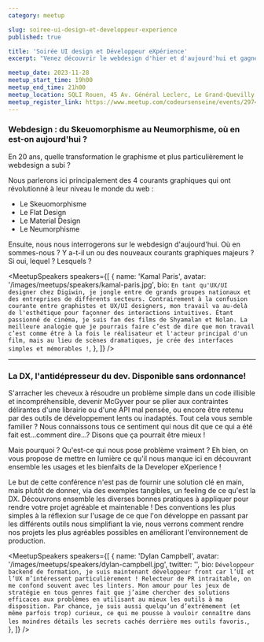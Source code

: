 ```yaml
---
category: meetup

slug: soiree-ui-design-et-developpeur-experience
published: true

title: 'Soirée UI design et Développeur eXpérience'
excerpt: "Venez découvrir le webdesign d'hier et d'aujourd'hui et gagner en efficacité grâce à la Developer eXpérience"

meetup_date: 2023-11-28
meetup_start_time: 19h00
meetup_end_time: 21h00
meetup_location: SQLI Rouen, 45 Av. Général Leclerc, Le Grand-Quevilly
meetup_register_link: https://www.meetup.com/codeursenseine/events/297417950/?
---
```


### Webdesign : du Skeuomorphisme au Neumorphisme, où en est-on aujourd'hui ?

En 20 ans, quelle transformation le graphisme et plus particulièrement le webdesign a subi ?

Nous parlerons ici principalement des 4 courants graphiques qui ont révolutionné à leur niveau le monde du web :

- Le Skeuomorphisme
- Le Flat Design
- Le Material Design
- Le Neumorphisme

Ensuite, nous nous interrogerons sur le webdesign d'aujourd'hui. Où en sommes-nous ? Y a-t-il un ou des nouveaux courants graphiques majeurs ? Si oui, lequel ? Lesquels ?

<MeetupSpeakers
  speakers={[
    {
      name: 'Kamal Paris',
      avatar: '/images/meetups/speakers/kamal-paris.jpg',
      bio: `En tant qu'UX/UI designer chez Digiwin, je jongle entre de grands groupes nationaux et des entreprises de différents secteurs. Contrairement à la confusion courante entre graphistes et UX/UI designers, mon travail va au-delà de l'esthétique pour façonner des interactions intuitives. Étant passionné de cinéma, je suis fan des films de Shyamalan et Nolan. La meilleure analogie que je pourrais faire c’est de dire que mon travail c’est comme être à la fois le réalisateur et l'acteur principal d'un film, mais au lieu de scènes dramatiques, je crée des interfaces simples et mémorables !`,
    },
  ]}
/>

---

### La DX, l'antidépresseur du dev. Disponible sans ordonnance!

S'arracher les cheveux à résoudre un problème simple dans un code illisible et incompréhensible, devenir McGyver pour se plier aux contraintes délirantes d'une librairie ou d'une API mal pensée, ou encore être retenu par des outils de développement lents ou inadaptés. Tout cela vous semble familier ? Nous connaissons tous ce sentiment qui nous dit que ce qui a été fait est...comment dire...? Disons que ça pourrait être mieux !

Mais pourquoi ? Qu'est-ce qui nous pose problème vraiment ? Eh bien, on vous propose de mettre en lumière ce qu'il nous manque ici en découvrant ensemble les usages et les bienfaits de la Developer eXperience !

Le but de cette conférence n'est pas de fournir une solution clé en main, mais plutôt de donner, via des exemples tangibles, un feeling de ce qu'est la DX.
Découvrons ensemble les diverses bonnes pratiques à appliquer pour rendre votre projet agréable et maintenable ! Des conventions les plus simples à la réflexion sur l'usage de ce que l'on développe en passant par les différents outils nous simplifiant la vie, nous verrons comment rendre nos projets les plus agréables possibles en améliorant l'environnement de production.

<MeetupSpeakers
  speakers={[
    {
      name: 'Dylan Campbell',
      avatar: '/images/meetups/speakers/dylan-campbell.jpg',
      twitter: '',
      bio: `Développeur backend de formation, je suis maintenant développeur front car l’UI et l’UX m’intéressent particulièrement ! Relecteur de PR intraitable, on me confond souvent avec les linters. Mon amour pour les jeux de stratégie en tous genres fait que j’aime chercher des solutions efficaces aux problèmes en utilisant au mieux les outils à ma disposition. Par chance, je suis aussi quelqu’un d’extrêmement (et même parfois trop) curieux, ce qui me pousse à vouloir connaître dans les moindres détails les secrets cachés derrière mes outils favoris.`,
    },
  ]}
/>
